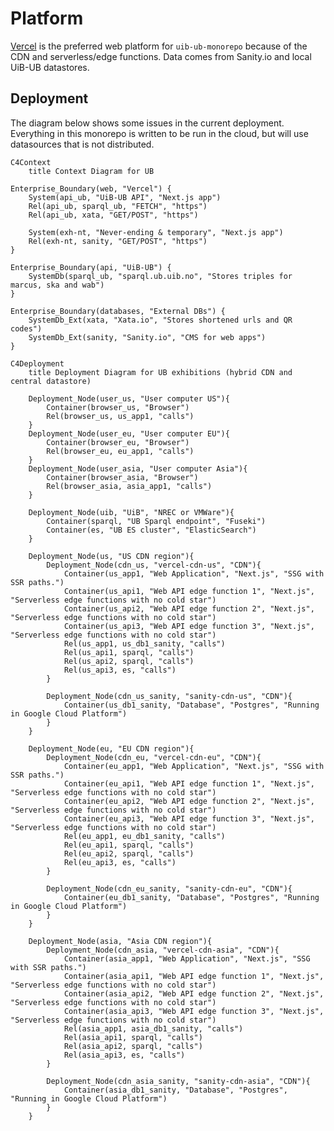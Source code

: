 # Platform

[Vercel](https://vercel.com) is the preferred web platform for `uib-ub-monorepo` because of the CDN and serverless/edge functions. Data comes from Sanity.io and local UiB-UB datastores.

## Deployment

The diagram below shows some issues in the current deployment. Everything in this monorepo is written to be run in the cloud, but will use datasources that is not distributed.

```mermaid
C4Context
    title Context Diagram for UB

Enterprise_Boundary(web, "Vercel") {
    System(api_ub, "UiB-UB API", "Next.js app")
    Rel(api_ub, sparql_ub, "FETCH", "https")
    Rel(api_ub, xata, "GET/POST", "https")

    System(exh-nt, "Never-ending & temporary", "Next.js app")
    Rel(exh-nt, sanity, "GET/POST", "https")
}

Enterprise_Boundary(api, "UiB-UB") {
    SystemDb(sparql_ub, "sparql.ub.uib.no", "Stores triples for marcus, ska and wab")
}

Enterprise_Boundary(databases, "External DBs") {
    SystemDb_Ext(xata, "Xata.io", "Stores shortened urls and QR codes")
    SystemDb_Ext(sanity, "Sanity.io", "CMS for web apps")
}
```

```mermaid
C4Deployment
    title Deployment Diagram for UB exhibitions (hybrid CDN and central datastore)

    Deployment_Node(user_us, "User computer US"){
        Container(browser_us, "Browser")
        Rel(browser_us, us_app1, "calls")
    }
    Deployment_Node(user_eu, "User computer EU"){
        Container(browser_eu, "Browser")
        Rel(browser_eu, eu_app1, "calls")
    }
    Deployment_Node(user_asia, "User computer Asia"){
        Container(browser_asia, "Browser")
        Rel(browser_asia, asia_app1, "calls")
    }

    Deployment_Node(uib, "UiB", "NREC or VMWare"){
        Container(sparql, "UB Sparql endpoint", "Fuseki")
        Container(es, "UB ES cluster", "ElasticSearch")
    }

    Deployment_Node(us, "US CDN region"){
        Deployment_Node(cdn_us, "vercel-cdn-us", "CDN"){
            Container(us_app1, "Web Application", "Next.js", "SSG with SSR paths.")
            Container(us_api1, "Web API edge function 1", "Next.js", "Serverless edge functions with no cold star")
            Container(us_api2, "Web API edge function 2", "Next.js", "Serverless edge functions with no cold star")
            Container(us_api3, "Web API edge function 3", "Next.js", "Serverless edge functions with no cold star")
            Rel(us_app1, us_db1_sanity, "calls")
            Rel(us_api1, sparql, "calls")
            Rel(us_api2, sparql, "calls")
            Rel(us_api3, es, "calls")
        }
        
        Deployment_Node(cdn_us_sanity, "sanity-cdn-us", "CDN"){
            Container(us_db1_sanity, "Database", "Postgres", "Running in Google Cloud Platform")
        }
    }
    
    Deployment_Node(eu, "EU CDN region"){
        Deployment_Node(cdn_eu, "vercel-cdn-eu", "CDN"){
            Container(eu_app1, "Web Application", "Next.js", "SSG with SSR paths.")
            Container(eu_api1, "Web API edge function 1", "Next.js", "Serverless edge functions with no cold star")
            Container(eu_api2, "Web API edge function 2", "Next.js", "Serverless edge functions with no cold star")
            Container(eu_api3, "Web API edge function 3", "Next.js", "Serverless edge functions with no cold star")
            Rel(eu_app1, eu_db1_sanity, "calls")
            Rel(eu_api1, sparql, "calls")
            Rel(eu_api2, sparql, "calls")
            Rel(eu_api3, es, "calls")
        }

        Deployment_Node(cdn_eu_sanity, "sanity-cdn-eu", "CDN"){
            Container(eu_db1_sanity, "Database", "Postgres", "Running in Google Cloud Platform")
        }
    }

    Deployment_Node(asia, "Asia CDN region"){
        Deployment_Node(cdn_asia, "vercel-cdn-asia", "CDN"){
            Container(asia_app1, "Web Application", "Next.js", "SSG with SSR paths.")
            Container(asia_api1, "Web API edge function 1", "Next.js", "Serverless edge functions with no cold star")
            Container(asia_api2, "Web API edge function 2", "Next.js", "Serverless edge functions with no cold star")
            Container(asia_api3, "Web API edge function 3", "Next.js", "Serverless edge functions with no cold star")
            Rel(asia_app1, asia_db1_sanity, "calls")
            Rel(asia_api1, sparql, "calls")
            Rel(asia_api2, sparql, "calls")
            Rel(asia_api3, es, "calls")
        }

        Deployment_Node(cdn_asia_sanity, "sanity-cdn-asia", "CDN"){
            Container(asia_db1_sanity, "Database", "Postgres", "Running in Google Cloud Platform")
        }
    }
```